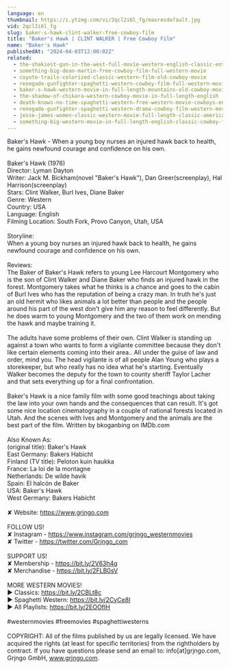 ```yaml
---
language: en
thumbnail: https://i.ytimg.com/vi/2qcl2i6l_fg/maxresdefault.jpg
vid: 2qcl2i6l_fg
slug: baker-s-hawk-clint-walker-free-cowboy-film
title: "Baker's Hawk | CLINT WALKER | Free Cowboy Film"
name: "Baker's Hawk"
publishedAt: "2024-04-03T12:00:02Z"
related:
  - the-shakiest-gun-in-the-west-full-movie-western-english-classic-entire-film-full-free-movies
  - something-big-dean-martin-free-cowboy-film-full-western-movie
  - coyote-trails-colorized-classic-western-film-old-cowboy-movie
  - renegade-gunfighter-spaghetti-western-cowboy-film-full-western-movie
  - baker-s-hawk-western-movie-in-full-length-mountains-old-cowboy-movie-english
  - the-shadow-of-chikara-western-cowboy-movie-in-full-length-english
  - death-knows-no-time-spaghetti-western-free-western-movie-cowboys-english
  - renegade-gunfighter-spaghetti-western-drama-cowboy-film-western-movie
  - jesse-james-women-classic-western-movie-full-length-classic-american-cowboy-film-english
  - something-big-western-movie-in-full-length-english-classic-cowboy-film-free-full-westerns
---
```


Baker's Hawk - When a young boy nurses an injured hawk back to health, he gains newfound courage and confidence on his own.<br />
<br />
Baker's Hawk (1976)<br />
Director: Lyman Dayton<br />
Writer: Jack M. Bickham(novel "Baker's Hawk"), Dan Greer(screenplay), Hal Harrison(screenplay)<br />
Stars: Clint Walker, Burl Ives, Diane Baker<br />
Genre: Western<br />
Country: USA<br />
Language: English<br />
Filming Location: South Fork, Provo Canyon, Utah, USA<br />
<br />
Storyline:<br />
When a young boy nurses an injured hawk back to health, he gains newfound courage and confidence on his own.<br />
<br />
Reviews:<br />
The Baker of Baker's Hawk refers to young Lee Harcourt Montgomery who is the son of Clint Walker and Diane Baker who finds an injured hawk in the forest. Montgomery takes what he thinks is a chance and goes to the cabin of Burl Ives who has the reputation of being a crazy man. In truth he's just an old hermit who likes animals a lot better than people and the people around his part of the west don't give him any reason to feel differently. But he does warm to young Montgomery and the two of them work on mending the hawk and maybe training it.<br />
<br />
The adults have some problems of their own. Clint Walker is standing up against a town who wants to form a vigilante committee because they don't like certain elements coming into their area.. All under the guise of law and order, mind you. The head vigilante is of all people Alan Young who plays a storekeeper, but who really has no idea what he's starting. Eventually Walker becomes the deputy for the town to county sheriff Taylor Lacher and that sets everything up for a final confrontation.<br />
<br />
Baker's Hawk is a nice family film with some good teachings about taking the law into your own hands and the consequences that can result. It's got some nice location cinematography in a couple of national forests located in Utah. And the scenes with Ives and Montgomery and the animals are the best part of the film. Written by bkoganbing on IMDb.com<br />
<br />
Also Known As:<br />
(original title): Baker's Hawk<br />
East Germany: Bakers Habicht<br />
Finland (TV title): Peloton kuin haukka<br />
France: La loi de la montagne<br />
Netherlands: De wilde havik<br />
Spain: El halcón de Baker<br />
USA: Baker's Hawk<br />
West Germany: Bakers Habicht<br />
<br />
✘ Website: https://www.grjngo.com<br />
<br />
FOLLOW US!<br />
✘ Instagram - https://www.instagram.com/grjngo_westernmovies<br />
✘ Twitter - https://twitter.com/Grjngo_com<br />
<br />
SUPPORT US!<br />
✘ Membership - https://bit.ly/2V63h4q<br />
✘ Merchandise - https://bit.ly/2FLB0sV<br />
<br />
MORE WESTERN MOVIES! <br />
► Classics: https://bit.ly/2CBLt8c <br />
► Spaghetti Western: https://bit.ly/2CyCe8I <br />
► All Playlists: https://bit.ly/2EOOfIH <br />
<br />
#westernmovies #freemovies #spaghettiwesterns<br />
<br />
COPYRIGHT: All of the films published by us are legally licensed. We have acquired the rights (at least for specific territories) from the rightholders by contract. If you have questions please send an email to: info[at]grjngo.com, Grjngo GmbH, www.grjngo.com.
